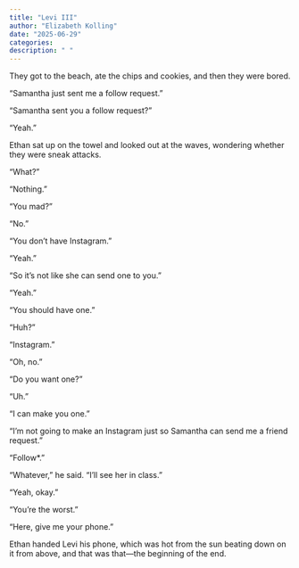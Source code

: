 ```yaml
---
title: "Levi III"
author: "Elizabeth Kolling"
date: "2025-06-29"
categories: 
description: " "
---
```


They got to the beach, ate the chips and cookies, and then they were bored.

“Samantha just sent me a follow request.”

“Samantha sent you a follow request?” 

“Yeah.”

Ethan sat up on the towel and looked out at the waves, wondering whether they were sneak attacks.  

“What?”

“Nothing.”

“You mad?”

“No.”

“You don’t have Instagram.”

“Yeah.”

“So it’s not like she can send one to you.”

“Yeah.”

“You should have one.”

“Huh?” 

“Instagram.”

“Oh, no.”

“Do you want one?”

“Uh.”

“I can make you one.”

“I’m not going to make an Instagram just so Samantha can send me a friend request.”

“Follow*.”

“Whatever,” he said. “I’ll see her in class.”

“Yeah, okay.”

“You’re the worst.”

“Here, give me your phone.”

Ethan handed Levi his phone, which was hot from the sun beating down on it from above, and that was that—the beginning of the end. 